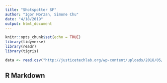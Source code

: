 ```yaml
---
title: "Shotspotter SF"
author: "Igor Morzan, Simone Chu"
date: "4/18/2019"
output: html_document
---
```


```r
knitr::opts_chunk$set(echo = TRUE)
library(tidyverse)
library(readr)
library(tigris)

data <- read.csv("http://justicetechlab.org/wp-content/uploads/2018/05/San_Francisco_ShotSpotter.csv")
```

## R Markdown

